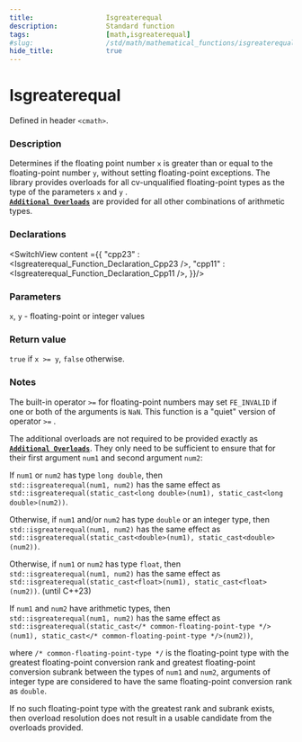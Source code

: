 ```yaml
---
title:                  Isgreaterequal
description:            Standard function
tags:                   [math,isgreaterequal]
#slug:                  /std/math/mathematical_functions/isgreaterequal/
hide_title:             true
---
```




# Isgreaterequal

Defined in header `<cmath>`.

### Description

Determines if the floating point number `x` is greater than or equal to the floating-point number `y`, without setting floating-point exceptions. 
The library provides overloads for all cv-unqualified floating-point types as the type of the parameters `x` and `y` <Since v='cpp23'></Since>. <br/>
<a href='#declarations'><code><b>Additional Overloads</b></code></a> are provided for all other combinations of arithmetic types.

### Declarations

<SwitchView content ={{
    "cpp23" : <Isgreaterequal_Function_Declaration_Cpp23 />,
    "cpp11" : <Isgreaterequal_Function_Declaration_Cpp11 />,
}}/>


### Parameters
 
`x`, `y` - floating-point or integer values

### Return value

`true` if `x >= y`, `false` otherwise.

### Notes

The built-in operator `>=` for floating-point numbers may set `FE_INVALID` if one or both of the arguments is `NaN`. This function is a "quiet" version of operator `>=` .

The additional overloads are not required to be provided exactly as <a href='#declarations'><code><b>Additional Overloads</b></code></a>. 
They only need to be sufficient to ensure that for their first argument `num1` and second argument `num2`:

If `num1` or `num2` has type `long double`, then <br/>
`std::isgreaterequal(num1, num2)` has the same effect as  <br/>
`std::isgreaterequal(static_cast<long double>(num1), static_cast<long double>(num2))`.

Otherwise, if `num1` and/or `num2` has type `double` or an integer type, then  <br/>
`std::isgreaterequal(num1, num2)` has the same effect as  <br/>
`std::isgreaterequal(static_cast<double>(num1), static_cast<double>(num2))`.

Otherwise, if `num1` or `num2` has type `float`, then  <br/>
`std::isgreaterequal(num1, num2)` has the same effect as  <br/>
`std::isgreaterequal(static_cast<float>(num1), static_cast<float>(num2))`.
(until C++23)

If `num1` and `num2` have arithmetic types, then  <br/>
`std::isgreaterequal(num1, num2)` has the same effect as  <br/>
`std::isgreaterequal(static_cast</* common-floating-point-type */>(num1), static_cast</* common-floating-point-type */>(num2))`, 
               
where `/* common-floating-point-type */` is the floating-point type with the greatest floating-point conversion rank and greatest floating-point 
conversion subrank between the types of `num1` and `num2`, arguments of integer type are considered to have the same floating-point conversion rank as `double`.

If no such floating-point type with the greatest rank and subrank exists, then overload resolution does not result in a usable candidate from the overloads provided.

